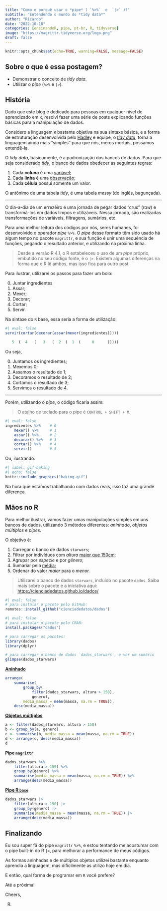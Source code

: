 ```yaml
---
title: "Como e porquê usar o *pipe* ( `%>%`  e  `|>` )?"
subtitle: "Entendendo o mundo do *tidy data*"
author: "Ricardo"
date: "2022-10-18"
categories: [ensinandoR, pipe, pt-br, R, tidyverse]
image: "https://magrittr.tidyverse.org/logo.png"
draft: false
---
```


```r
knitr::opts_chunk$set(echo=TRUE, warning=FALSE, message=FALSE)
```

## Sobre o que é essa postagem?

-   Demonstrar o conceito de *tidy data*.
-   Utilizar o *pipe* (`%>%` e `|>`).

## História

Dado que este blog é dedicado para pessoas em quaiquer nível de aprendizado em `R`, resolvi fazer uma série de posts explicando funções básicas para a manipulação de dados.

Considero a linguagem `R` bastante objetiva na sua sintaxe básica, e a forma de estruturação desenvolvida pelo [Hadley](https://twitter.com/hadleywickham) e equipe, o [*tidy data*](https://vita.had.co.nz/papers/tidy-data.html), torna a linguagem ainda mais "simples" para que nós, meros mortais, possamos entendê-la.

O *tidy data*, basicamente, é a padronização dos bancos de dados. Para que seja considerado *tidy*, o banco de dados obedecer as seguintes regras:

1.  Cada **coluna** é uma [variável]{.underline};
2.  Cada **linha** é uma [observação]{.underline};
3.  Cada **célula** possui somente um valor.

O antônimo de uma tabela *tidy*, é uma tabela *messy* (do inglês, bagunçada).

------------------------------------------------------------------------

O dia-a-dia de um errezêiro é uma jornada de pegar dados "crus" (*raw*) e transformá-los em dados limpos e utilizáveis. Nessa jornada, são realizadas transformações de variáveis, filtragens, sumários, etc.

Para uma melhor leitura dos códigos por nós, seres humanes, foi desenvolvido o operador *pipe* `%>%`. O *pipe* desse formato têm sido usado há algum tempo no pacote `magrittr`, e sua função é unir uma sequência de funções, pegando o resultado anterior, e utilizando na próxima linha.

> Desde a versão R 4.1, o R estabeleceu o uso de um *pipe* próprio, embutido no seu código fonte, é o `|>`.
> Existem algumas diferenças na forma que o R lê ambos, mas isso fica para outro post.

Para ilustrar, utilizarei os passos para fazer um bolo:

0.  Juntar ingredientes
1.  Assar;
2.  Mexer;
3.  Decorar;
4.  Cortar;
5.  Servir.

Na sintaxe do `R` base, essa seria a forma de utilização:

```r
#| eval: false
servir(cortar(decorar(assar(mexer(ingredientes)))))

   5  (  4   (   3   (  2  (  1  (     0      )))))
```

Ou seja,

0.  Juntamos os ingredientes;
1.  Mexemos 0;
2.  Assamos o resultado de 1;
3.  Decoramos o resultado de 2;
4.  Cortamos o resultado de 3;
5.  Servimos o resultado de 4.

------------------------------------------------------------------------

Porém, utilizando o *pipe*, o código ficaria assim:

> O atalho de teclado para o pipe é `CONTROL + SHIFT + M`.

```r
#| eval: false
ingredientes %>%    # 0
	mexer() %>%     # 1
	assar() %>%     # 2
	decorar() %>%   # 3
	cortar() %>%    # 4
	servir()        # 5
```


Ou, ilustrando:

```r
#| label: gif-baking
#| echo: false
knitr::include_graphics("baking.gif")
```


Na hora que estamos trabalhando com dados reais, isso faz uma grande diferença.


## Mãos no R

Para melhor ilustrar, vamos fazer umas manipulações simples em uns bancos de dados, utilizando 3 métodos diferentes: *aninhado*, *objetos múltiplos* e *pipes*.

O objetivo é:

1. Carregar o banco de dados `starwars`;
2. Filtrar por indivíduos com *altura* [maior que 150cm]{.underline};
3. Agrupar por *especie* e por *gênero*;
3. Sumariar pela [média]{.underline};
5. Ordenar do valor *maior* para o *menor.*

> Utilizarei o banco de dados `starwars`, incluído no pacote `dados`.
> Saiba mais sobre o pacote e a iniciativa aqui: [https://cienciadedatos.github.io/dados/](https://cienciadedatos.github.io/dados/)

```r
#| eval: false
# para instalar o pacote pelo GitHub:
remotes::install_github("cienciadedatos/dados")
```

```r
#| eval: false
# para instalar o pacote pelo CRAN:
install.packages("dados")
```

```r
# para carregar os pacotes:
library(dados)
library(dplyr)

# para carregar o banco de dados `dados_starwars`, e ver um sumário
glimpse(dados_starwars)
```



**[Aninhado]{.underline}**

```r
arrange(
	summarise(
		group_by(
			filter(dados_starwars, altura > 150), 
			genero), 
		media_massa = mean(massa, na.rm = TRUE)),
	desc(media_massa))
```


**[Objetos múltiplos]{.underline}**

```r
a <- filter(dados_starwars, altura > 150)
b <- group_by(a, genero)
c <- summarise(b, media_massa = mean(massa, na.rm = TRUE))
d <- arrange(c, desc(media_massa))
d
```


**[Pipe `magrittr`]{.underline}**

```r
dados_starwars %>% 
	filter(altura > 150) %>% 
	group_by(genero) %>% 
	summarise(media_massa = mean(massa, na.rm = TRUE)) %>% 
	arrange(desc(media_massa))
```


**[Pipe R `base`]{.underline}**

```r
dados_starwars |> 
	filter(altura > 150) |> 
	group_by(genero) |> 
	summarise(media_massa = mean(massa, na.rm = TRUE)) |> 
	arrange(desc(media_massa))
```



## Finalizando

Eu sou super fã do pipe `magrittr` `%>%`, e estou tentando me acostumar com o pipe built-in do R `|>`, para melhorar a performance de meus códigos. 

As formas aninhadas e de múltiplos objetos utilizei bastante enquanto aprendia a linguagem, mas dificilmente as utilizo hoje em dia.

E então, qual forma de programar em `R` você prefere?

Até a próxima!

Cheers,

R.









